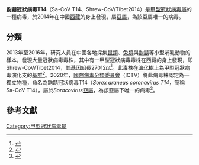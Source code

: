 {{Virusbox
| image = 
| image_alt = 
| image_caption = 
| parent = Alphacoronavirus
| species = Sa-CoV_T14
| authority = 
| synonyms = 
| synonyms_ref = 
| subdivision_ranks = 
| subdivision = 
}}

'''鼩鼱冠狀病毒T14'''（Sa-CoV T14、Shrew-CoV/Tibet2014）是[[甲型冠狀病毒屬|甲型冠狀病毒屬]]的一種病毒，於2014年在中國[[西藏|西藏]]的{{le|尖鼠|sorex araneus}}身上發現，屬'''''{{le|Soracovirus}}'''''[[亞屬|亞屬]]，為該亞屬唯一的病毒。

==分類==
2013年至2016年，研究人員在中國各地採集[[鼠類|鼠類]]、[[兔|兔類]]與[[鼩鼱|鼩鼱]]等小型哺乳動物的樣本，發現大量冠狀病毒毒株，其中有一甲型冠狀病毒毒株在西藏的{{le|尖鼠|sorex araneus}}身上發現，即Shrew-CoV/Tibet2014，其[[基因組|基因組]]長27012[[核鹼基|nt]]<ref>{{cite web|url=https://www.ncbi.nlm.nih.gov/nuccore/NC_046955.1|title=Shrew coronavirus isolate Shrew-CoV/Tibet2014 ORF1ab polyprotein, spike glycoprotein, envelope protein, membrane protein, and nucleocapsid protein genes, complete cds|publisher=[[NCBI|NCBI]]}}</ref>。此毒株在[[演化樹|演化樹]]上為甲型冠狀病毒演化支的[[基群|基群]]<ref name="WuLu2018">{{cite journal|last1=Wu|first1=Zhiqiang|last2=Lu|first2=Liang|last3=Du|first3=Jiang|last4=Yang|first4=Li|last5=Ren|first5=Xianwen|last6=Liu|first6=Bo|last7=Jiang|first7=Jinyong|last8=Yang|first8=Jian|last9=Dong|first9=Jie|last10=Sun|first10=Lilian|last11=Zhu|first11=Yafang|last12=Li|first12=Yuhui|last13=Zheng|first13=Dandan|last14=Zhang|first14=Chi|last15=Su|first15=Haoxiang|last16=Zheng|first16=Yuting|last17=Zhou|first17=Hongning|last18=Zhu|first18=Guangjian|last19=Li|first19=Hongying|last20=Chmura|first20=Aleksei|last21=Yang|first21=Fan|last22=Daszak|first22=Peter|last23=Wang|first23=Jianwei|last24=Liu|first24=Qiyong|last25=Jin|first25=Qi|displayauthors=8|title=Comparative analysis of rodent and small mammal viromes to better understand the wildlife origin of emerging infectious diseases|journal=Microbiome|volume=6|issue=1|year=2018|issn=2049-2618|doi=10.1186/s40168-018-0554-9}}</ref>。2020年，[[國際病毒分類委員會|國際病毒分類委員會]]（ICTV）將此病毒株認定為一獨立物種，命名為鼩鼱冠狀病毒T14（''Sorex araneus coronavirus T14''，簡稱Sa-CoV T14），屬於''Soracovirus''[[亞屬|亞屬]]，為該亞屬下唯一的病毒<ref name=itcvtable>{{cite web|url=https://talk.ictvonline.org/taxonomy/vmr/m/vmr-file-repository/10312|title=Download Virus Metadata Repository: version August 1, 2020; MSL35|date=2020-08-01|publisher=[[國際病毒分類委員會|ICTV]]}}</ref>。

==參考文獻==
{{Reflist|2}}
{{Coronavirus|co}}
[[Category:甲型冠狀病毒屬|Category:甲型冠狀病毒屬]]